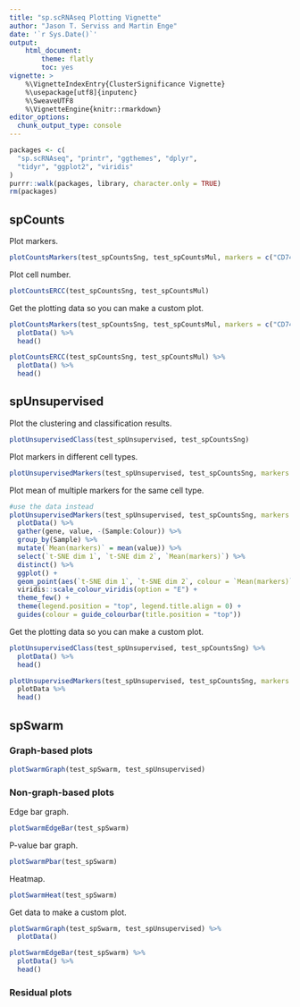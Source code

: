 ```yaml
---
title: "sp.scRNAseq Plotting Vignette"
author: "Jason T. Serviss and Martin Enge"
date: '`r Sys.Date()`'
output:
    html_document:
        theme: flatly
        toc: yes
vignette: >
    %\VignetteIndexEntry{ClusterSignificance Vignette} 
    %\usepackage[utf8]{inputenc}
    %\SweaveUTF8
    %\VignetteEngine{knitr::rmarkdown} 
editor_options: 
  chunk_output_type: console
---
```


```r
packages <- c(
  "sp.scRNAseq", "printr", "ggthemes", "dplyr", 
  "tidyr", "ggplot2", "viridis"
)
purrr::walk(packages, library, character.only = TRUE)
rm(packages)
```

## spCounts

Plot markers.
```r
plotCountsMarkers(test_spCountsSng, test_spCountsMul, markers = c("CD74", "ANXA3"))
```

Plot cell number.
```r
plotCountsERCC(test_spCountsSng, test_spCountsMul)
```

Get the plotting data so you can make a custom plot.
```r
plotCountsMarkers(test_spCountsSng, test_spCountsMul, markers = c("CD74", "ANXA3")) %>%
  plotData() %>%
  head()

plotCountsERCC(test_spCountsSng, test_spCountsMul) %>%
  plotData() %>%
  head()
```

## spUnsupervised

Plot the clustering and classification results.
```r
plotUnsupervisedClass(test_spUnsupervised, test_spCountsSng)
```

Plot markers in different cell types.
```r
plotUnsupervisedMarkers(test_spUnsupervised, test_spCountsSng, markers = c("CD74", "ANXA3", "ACTG2"))
```

Plot mean of multiple markers for the same cell type.
```r
#use the data instead
plotUnsupervisedMarkers(test_spUnsupervised, test_spCountsSng, markers = c("CD74", "HLA-DRA", "IL13RA2", "MAGEA4")) %>%
  plotData() %>%
  gather(gene, value, -(Sample:Colour)) %>%
  group_by(Sample) %>%
  mutate(`Mean(markers)` = mean(value)) %>%
  select(`t-SNE dim 1`, `t-SNE dim 2`, `Mean(markers)`) %>%
  distinct() %>%
  ggplot() +
  geom_point(aes(`t-SNE dim 1`, `t-SNE dim 2`, colour = `Mean(markers)`)) +
  viridis::scale_colour_viridis(option = "E") +
  theme_few() +
  theme(legend.position = "top", legend.title.align = 0) +
  guides(colour = guide_colourbar(title.position = "top"))
```

Get the plotting data so you can make a custom plot.

```r
plotUnsupervisedClass(test_spUnsupervised, test_spCountsSng) %>% 
  plotData() %>%
  head()

plotUnsupervisedMarkers(test_spUnsupervised, test_spCountsSng, markers = c("CD74", "ANXA3", "ACTG2")) %>% 
  plotData %>%
  head()
```

## spSwarm

### Graph-based plots

```r
plotSwarmGraph(test_spSwarm, test_spUnsupervised)
```

### Non-graph-based plots

Edge bar graph.
```r
plotSwarmEdgeBar(test_spSwarm)
```

P-value bar graph.
```r
plotSwarmPbar(test_spSwarm)
```

Heatmap.
```r
plotSwarmHeat(test_spSwarm)
```

Get data to make a custom plot.
```r
plotSwarmGraph(test_spSwarm, test_spUnsupervised) %>%
  plotData()

plotSwarmEdgeBar(test_spSwarm) %>%
  plotData() %>%
  head()
```

### Residual plots

